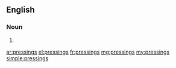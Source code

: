 ==English==

===Noun===
{{head|en}}

# {{plural of|pressing}}

[[ar:pressings]]
[[el:pressings]]
[[fr:pressings]]
[[mg:pressings]]
[[my:pressings]]
[[simple:pressings]]